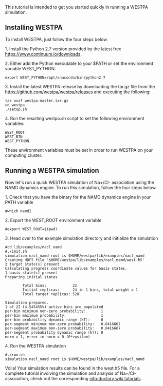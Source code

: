 This tutorial is intended to get you started quickly in running a WESTPA simulation.

== Installing WESTPA ==

To install WESTPA, just follow the four steps below.

1. Install the Python 2.7 version provided by the latest free [[Anaconda Python distribution|https://www.continuum.io/downloads]]. 

2. Either add the Python executable to your $PATH or set the environment variable WEST_PYTHON: 
<pre>export WEST_PYTHON=/opt/anaconda/bin/python2.7</pre>

3. Install the latest WESTPA release by downloading the tar.gz file from the [[releases page|https://github.com/westpa/westpa/releases]] and executing the following: 
<pre>tar xvzf westpa-master.tar.gz
cd westpa
./setup.sh </pre>

4. Run the resulting westpa.sh script to set the following environment variables: 
<pre>WEST_ROOT
WEST_BIN
WEST_PYTHON</pre>
These environment variables must be set in order to run WESTPA on your computing cluster.

== Running a WESTPA simulation ==

Now let's run a quick WESTPA simulation of Na+/Cl- association using the NAMD dynamics engine. To run this simulation, follow the four steps below. 

1. Check that you have the binary for the NAMD dynamics engine in your PATH variable
<pre>#which namd2</pre>

2. Export the WEST_ROOT environment variable
<pre>#export WEST_ROOT=$(pwd)</pre>

3. Head over to the example simulation directory and initialize the simulation

<pre>#cd lib/examples/nacl_namd
#./init.sh
simulation nacl_namd root is $HOME/westpa/lib/examples/nacl_namd
Creating HDF5 file '$HOME/westpa/lib/examples/nacl_namd/west.h5'
2 target state(s) present
Calculating progress coordinate values for basis states.
1 basis state(s) present
Preparing initial states

        Total bins:            22
        Initial replicas:      24 in 1 bins, total weight = 1
        Total target replicas: 528

Simulation prepared.
1 of 22 (4.545455%) active bins are populated
per-bin minimum non-zero probability:       1
per-bin maximum probability:                1
per-bin probability dynamic range (kT):     0
per-segment minimum non-zero probability:   0.0416667
per-segment maximum non-zero probability:   0.0416667
per-segment probability dynamic range (kT): 0
norm = 1, error in norm = 0 (0*epsilon)</pre>

4. Run the WESTPA simulation

<pre>#./run.sh
simulation nacl_namd root is $HOME/westpa/lib/examples/nacl_namd</pre>
Voila! Your simulation results can be found in the west.h5 file. For a complete tutorial involving the simulation and analysis of Na+/Cl- association, check out the corresponding [[WESTPA Tutorials|introductory wiki tutorials]].

